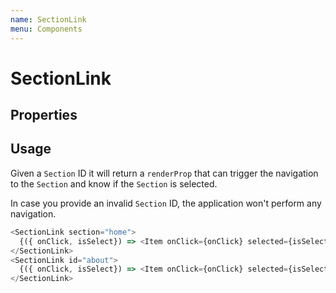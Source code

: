 ```yaml
---
name: SectionLink
menu: Components
---
```



# SectionLink

## Properties

<PropsTable of={SectionLink} />

##  Usage

Given a `Section` ID it will return a `renderProp` that can trigger the navigation to the `Section` and know if the `Section` is selected.

In case you provide an invalid `Section` ID, the application won't perform any navigation.

``` javascript
<SectionLink section="home">
  {({ onClick, isSelect}) => <Item onClick={onClick} selected={isSelected}>Home</Item>}
</SectionLink>
<SectionLink id="about">
  {({ onClick, isSelect}) => <Item onClick={onClick} selected={isSelected}>About</Item>}
</SectionLink>
```